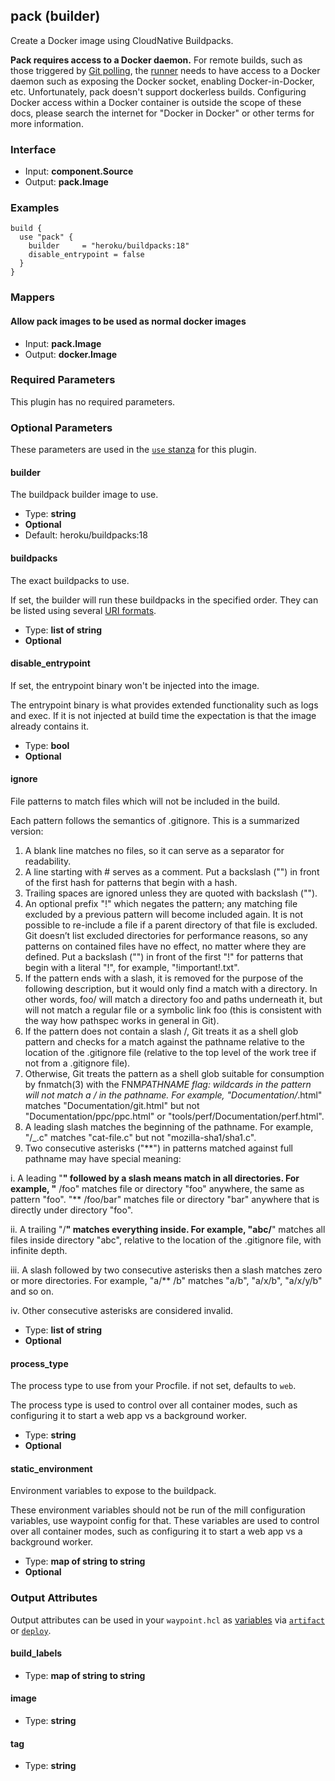 ## pack (builder)

Create a Docker image using CloudNative Buildpacks.

**Pack requires access to a Docker daemon.** For remote builds, such as those
triggered by [Git polling](/docs/projects/git), the
[runner](/docs/runner) needs to have access to a Docker daemon such
as exposing the Docker socket, enabling Docker-in-Docker, etc. Unfortunately,
pack doesn't support dockerless builds. Configuring Docker access within
a Docker container is outside the scope of these docs, please search the
internet for "Docker in Docker" or other terms for more information.

### Interface

- Input: **component.Source**
- Output: **pack.Image**

### Examples

```hcl
build {
  use "pack" {
	builder     = "heroku/buildpacks:18"
	disable_entrypoint = false
  }
}
```

### Mappers

#### Allow pack images to be used as normal docker images

- Input: **pack.Image**
- Output: **docker.Image**

### Required Parameters

This plugin has no required parameters.

### Optional Parameters

These parameters are used in the [`use` stanza](/docs/waypoint-hcl/use) for this plugin.

#### builder

The buildpack builder image to use.

- Type: **string**
- **Optional**
- Default: heroku/buildpacks:18

#### buildpacks

The exact buildpacks to use.

If set, the builder will run these buildpacks in the specified order. They can be listed using several [URI formats](https://buildpacks.io/docs/app-developer-guide/specific-buildpacks).

- Type: **list of string**
- **Optional**

#### disable_entrypoint

If set, the entrypoint binary won't be injected into the image.

The entrypoint binary is what provides extended functionality such as logs and exec. If it is not injected at build time the expectation is that the image already contains it.

- Type: **bool**
- **Optional**

#### ignore

File patterns to match files which will not be included in the build.

Each pattern follows the semantics of .gitignore. This is a summarized version:

1. A blank line matches no files, so it can serve as a separator
   for readability.
2. A line starting with # serves as a comment. Put a backslash ("\")
   in front of the first hash for patterns that begin with a hash.
3. Trailing spaces are ignored unless they are quoted with backslash ("\").
4. An optional prefix "!" which negates the pattern; any matching file
   excluded by a previous pattern will become included again. It is not
   possible to re-include a file if a parent directory of that file is
   excluded. Git doesn’t list excluded directories for performance reasons,
   so any patterns on contained files have no effect, no matter where they
   are defined. Put a backslash ("\") in front of the first "!" for
   patterns that begin with a literal "!", for example, "\!important!.txt".
5. If the pattern ends with a slash, it is removed for the purpose of the
   following description, but it would only find a match with a directory.
   In other words, foo/ will match a directory foo and paths underneath it,
   but will not match a regular file or a symbolic link foo (this is
   consistent with the way how pathspec works in general in Git).
6. If the pattern does not contain a slash /, Git treats it as a shell glob
   pattern and checks for a match against the pathname relative to the
   location of the .gitignore file (relative to the top level of the work
   tree if not from a .gitignore file).
7. Otherwise, Git treats the pattern as a shell glob suitable for
   consumption by fnmatch(3) with the FNM*PATHNAME flag: wildcards in the
   pattern will not match a / in the pathname. For example,
   "Documentation/*.html" matches "Documentation/git.html" but not
   "Documentation/ppc/ppc.html" or "tools/perf/Documentation/perf.html".
8. A leading slash matches the beginning of the pathname. For example,
   "/\_.c" matches "cat-file.c" but not "mozilla-sha1/sha1.c".
9. Two consecutive asterisks ("\*\*") in patterns matched against full
   pathname may have special meaning:

i. A leading "**" followed by a slash means match in all directories.
For example, "** /foo" matches file or directory "foo" anywhere,
the same as pattern "foo". "\*\* /foo/bar" matches file or directory
"bar" anywhere that is directly under directory "foo".

ii. A trailing "/**" matches everything inside. For example, "abc/**"
matches all files inside directory "abc", relative to the location
of the .gitignore file, with infinite depth.

iii. A slash followed by two consecutive asterisks then a slash matches
zero or more directories. For example, "a/\*\* /b" matches "a/b",
"a/x/b", "a/x/y/b" and so on.

iv. Other consecutive asterisks are considered invalid.

- Type: **list of string**
- **Optional**

#### process_type

The process type to use from your Procfile. if not set, defaults to `web`.

The process type is used to control over all container modes, such as configuring it to start a web app vs a background worker.

- Type: **string**
- **Optional**

#### static_environment

Environment variables to expose to the buildpack.

These environment variables should not be run of the mill configuration variables, use waypoint config for that. These variables are used to control over all container modes, such as configuring it to start a web app vs a background worker.

- Type: **map of string to string**
- **Optional**

### Output Attributes

Output attributes can be used in your `waypoint.hcl` as [variables](/docs/waypoint-hcl/variables) via [`artifact`](/docs/waypoint-hcl/variables/artifact) or [`deploy`](/docs/waypoint-hcl/variables/deploy).

#### build_labels

- Type: **map of string to string**

#### image

- Type: **string**

#### tag

- Type: **string**

